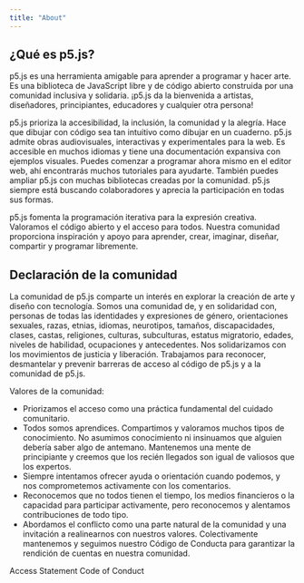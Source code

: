 ```yaml
---
title: "About"
---
```


## ¿Qué es p5.js?

<div class='text-body-large'>
p5.js es una herramienta amigable para aprender a programar y hacer arte. Es una biblioteca de JavaScript libre y de código abierto construida por una comunidad inclusiva y solidaria. ¡p5.js da la bienvenida a artistas, diseñadores, principiantes, educadores y cualquier otra persona!

p5.js prioriza la accesibilidad, la inclusión, la comunidad y la alegría. Hace que dibujar con código sea tan intuitivo como dibujar en un cuaderno. p5.js admite obras audiovisuales, interactivas y experimentales para la web. Es accesible en muchos idiomas y tiene una documentación expansiva con ejemplos visuales. Puedes comenzar a programar ahora mismo en el editor web, ahí encontrarás muchos tutoriales para ayudarte. También puedes ampliar p5.js con muchas bibliotecas creadas por la comunidad. p5.js siempre está buscando colaboradores y aprecia la participación en todas sus formas.

p5.js fomenta la programación iterativa para la expresión creativa. Valoramos el código abierto y el acceso para todos. Nuestra comunidad proporciona inspiración y apoyo para aprender, crear, imaginar, diseñar, compartir y programar libremente.
</div>

## Declaración de la comunidad

<div class='text-body-large'>
La comunidad de p5.js comparte un interés en explorar la creación de arte y diseño con tecnología. Somos una comunidad de, y en solidaridad con, personas de todas las identidades y expresiones de género, orientaciones sexuales, razas, etnias, idiomas, neurotipos, tamaños, discapacidades, clases, castas, religiones, culturas, subculturas, estatus migratorio, edades, niveles de habilidad, ocupaciones y antecedentes. Nos solidarizamos con los movimientos de justicia y liberación. Trabajamos para reconocer, desmantelar y prevenir barreras de acceso al código de p5.js y a la comunidad de p5.js.

Valores de la comunidad:
- Priorizamos el acceso como una práctica fundamental del cuidado comunitario.
- Todos somos aprendices. Compartimos y valoramos muchos tipos de conocimiento. No asumimos conocimiento ni insinuamos que alguien debería saber algo de antemano. Mantenemos una mente de principiante y creemos que los recién llegados son igual de valiosos que los expertos.
- Siempre intentamos ofrecer ayuda o orientación cuando podemos, y nos comprometemos activamente con los comentarios.
- Reconocemos que no todos tienen el tiempo, los medios financieros o la capacidad para participar activamente, pero reconocemos y alentamos contribuciones de todo tipo.
- Abordamos el conflicto como una parte natural de la comunidad y una invitación a realinearnos con nuestros valores. Colectivamente mantenemos y seguimos nuestro Código de Conducta para garantizar la rendición de cuentas en nuestra comunidad.
</div>

<div class='mt-xl'>
<LinkButton variant='link' url='/access'>Access Statement</LinkButton>
<LinkButton variant='link' url='/code-of-conduct'>Code of Conduct</LinkButton>
</div>